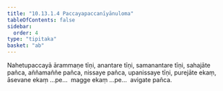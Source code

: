 ```yaml
---
title: "10.13.1.4 Paccayapaccanīyānuloma"
tableOfContents: false
sidebar:
  order: 4
type: "tipitaka"
basket: "ab"
---
```



<DynamicBreadcrumb />

<Division number="385">

<Paragraph number="3284">
Nahetupaccayā ārammaṇe tīṇi, anantare tīṇi, samanantare tīṇi, sahajāte pañca, aññamaññe pañca, nissaye pañca, upanissaye tīṇi, purejāte ekaṃ, āsevane ekaṃ …pe…  magge ekaṃ …pe…  avigate pañca.
</Paragraph>
</Division>